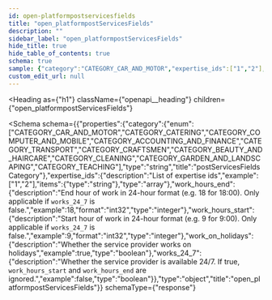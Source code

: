 ```yaml
---
id: open-platformpostservicesfields
title: "open_platformpostServicesFields"
description: ""
sidebar_label: "open_platformpostServicesFields"
hide_title: true
hide_table_of_contents: true
schema: true
sample: {"category":"CATEGORY_CAR_AND_MOTOR","expertise_ids":["1","2"],"work_hours_end":18,"work_hours_start":9,"work_on_holidays":true,"works_24_7":false}
custom_edit_url: null
---
```



<Heading
  as={"h1"}
  className={"openapi__heading"}
  children={"open_platformpostServicesFields"}
>
</Heading>





<Schema
  schema={{"properties":{"category":{"enum":["CATEGORY_CAR_AND_MOTOR","CATEGORY_CATERING","CATEGORY_COMPUTER_AND_MOBILE","CATEGORY_ACCOUNTING_AND_FINANCE","CATEGORY_TRANSPORT","CATEGORY_CRAFTSMEN","CATEGORY_BEAUTY_AND_HAIRCARE","CATEGORY_CLEANING","CATEGORY_GARDEN_AND_LANDSCAPING","CATEGORY_TEACHING"],"type":"string","title":"postServicesFieldsCategory"},"expertise_ids":{"description":"List of expertise ids","example":["1","2"],"items":{"type":"string"},"type":"array"},"work_hours_end":{"description":"End hour of work in 24-hour format (e.g. 18 for 18:00). Only applicable if `works_24_7` is false.","example":18,"format":"int32","type":"integer"},"work_hours_start":{"description":"Start hour of work in 24-hour format (e.g. 9 for 9:00). Only applicable if `works_24_7` is false.","example":9,"format":"int32","type":"integer"},"work_on_holidays":{"description":"Whether the service provider works on holidays","example":true,"type":"boolean"},"works_24_7":{"description":"Whether the service provider is available 24/7. If true, `work_hours_start` and `work_hours_end` are ignored.","example":false,"type":"boolean"}},"type":"object","title":"open_platformpostServicesFields"}}
  schemaType={"response"}
>
  
</Schema>
            